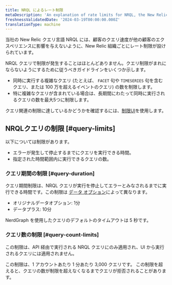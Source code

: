 ```yaml
---
title: NRQL によるレート制限
metaDescription: 'An explanation of rate limits for NRQL, the New Relic query language'
freshnessValidatedDate: '2024-03-19T00:00:00.000Z'
translationType: machine
---
```


当社の New Relic クエリ言語 NRQL には、顧客のクエリ速度が他の顧客のエクスペリエンスに影響を与えないように、New Relic 組織ごとにレート制限が設けられています。

NRQL クエリで制限が発生することはほとんどありません。クエリ制限がまれにならないようにするために従うべきガイドラインをいくつか示します。

* 同時に実行する複雑なクエリ (たとえば、 `FACET` 句や `TIMESERIES` 句を含むクエリ、または 100 万を超えるイベントのクエリ) の数を制限します。
* 特に複雑なクエリが含まれている場合は、長期間にわたって同時に実行されるクエリの数を最大5つに制限します。

クエリ関連の制限に達しているかどうかを確認するには、[制限UI](/docs/data-apis/manage-data/view-system-limits/)を使用します。

## NRQLクエリの制限 [#query-limits]

以下については制限があります。

* エラーが発生して停止するまでにクエリを実行できる時間。
* 指定された時間範囲内に実行できるクエリの数。

### クエリ期間の制限 [#query-duration]

クエリ期間制限は、NRQL クエリが実行を停止してエラーとみなされるまでに実行できる時間です。この制限は [データ オプション](/docs/accounts/accounts-billing/new-relic-one-pricing-billing/data-ingest-billing#data-prices)によって異なります。

* オリジナルデータオプション: 1分
* データプラス: 10分

NerdGraph を使用したクエリのデフォルトのタイムアウトは 5 秒です。

### クエリ数の制限 [#query-count-limits]

この制限は、API 経由で実行される NRQL クエリにのみ適用され、UI から実行されるクエリには適用されません。

この制限は、1 アカウントあたり 1 分あたり 3,000 クエリです。 この制限を超えると、クエリの数が制限を超えなくなるまでクエリが拒否されることがあります。